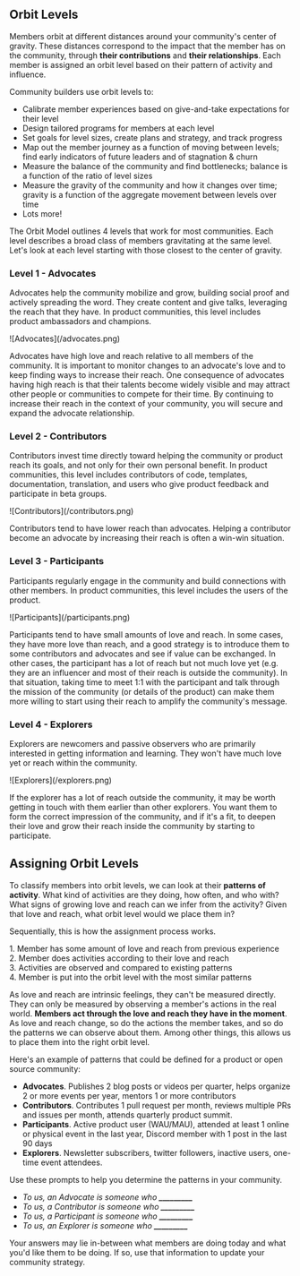 ## Orbit Levels

Members orbit at different distances around your community's center of gravity.
These distances correspond to the impact that the member has on the community,
through **their contributions** and **their relationships**. Each member is assigned
an orbit level based on their pattern of activity and influence.

Community builders use orbit levels to:

- Calibrate member experiences based on give-and-take expectations for their level
- Design tailored programs for members at each level
- Set goals for level sizes, create plans and strategy, and track progress
- Map out the member journey as a function of moving between levels; find early indicators of future leaders and of stagnation & churn
- Measure the balance of the community and find bottlenecks; balance is a function of the ratio of level sizes
- Measure the gravity of the community and how it changes over time; gravity is a function of the aggregate movement between levels over time
- Lots more!

The Orbit Model outlines 4 levels that work for most communities.
Each level describes a broad class of members gravitating at the same level.
Let's look at each level starting with those closest to the center of gravity.

### Level 1 - Advocates

Advocates help the community mobilize and grow, building social proof and actively spreading the word.
They create content and give talks, leveraging the reach that they have.
In product communities, this level includes product ambassadors and champions.

<div className="px-48">![Advocates](/advocates.png)</div>

Advocates have high love and reach relative to all members of the community. It is important to monitor changes to
an advocate's love and to keep finding ways to increase their reach. One consequence of advocates having
high reach is that their talents become widely visible and may attract other people or
communities to compete for their time. By continuing to increase their reach in the context of your
community, you will secure and expand the advocate relationship.

### Level 2 - Contributors

Contributors invest time directly toward helping the community or product
reach its goals, and not only for their own personal benefit.
In product communities, this level includes contributors of code, templates, documentation,
translation, and users who give product feedback and participate in beta groups.

<div className="px-48">![Contributors](/contributors.png)</div>

Contributors tend to have lower reach than advocates. Helping a contributor
become an advocate by increasing their reach is often a win-win situation.

### Level 3 - Participants

Participants regularly engage in the community and build
connections with other members. In product communities, this level includes
the users of the product.

<div className="px-48">![Participants](/participants.png)</div>

Participants tend to have small amounts of love and reach. In some cases,
they have more love than reach, and a good strategy is to introduce them to some
contributors and advocates and see if value can be exchanged. In other cases,
the participant has a lot of reach but not much love yet (e.g. they are an influencer
and most of their reach is outside the community). In that situation, taking time
to meet 1:1 with the participant and talk through the mission of the community
(or details of the product) can make them more willing to start using their reach
to amplify the community's message.

### Level 4 - Explorers

Explorers are newcomers and passive observers who are primarily interested in
getting information and learning. They won't have much love yet or reach within
the community.

<div className="px-48">![Explorers](/explorers.png)</div>

If the explorer has a lot of reach outside the community, it may be worth getting
in touch with them earlier than other explorers. You want them to form the correct
impression of the community, and if it's a fit, to deepen their love and grow their
reach inside the community by starting to participate.

## Assigning Orbit Levels

To classify members into orbit levels, we can look at their **patterns of activity**.
What kind of activities are they doing, how often, and who with?
What signs of growing love and reach can we infer from the activity?
Given that love and reach, what orbit level would we place them in?

Sequentially, this is how the assignment process works.

<div className="flex flex-wrap justify-start">
  <div className="w-1/2 p-2">
    <div className="bg-indigo-100 px-6 py-2">
      <span className="font-bold">1.</span>
      Member has some amount of love and reach from previous experience
    </div>
  </div>
  <div className="w-1/2 p-2">
    <div className="bg-indigo-100 px-6 py-2">
      <span className="font-bold">2.</span>
      Member does activities according to their love and reach
    </div>
  </div>
  <div className="w-1/2 p-2">
    <div className="bg-indigo-100 px-6 py-2">
      <span className="font-bold">3.</span>
      Activities are observed and compared to existing patterns
    </div>
  </div>
  <div className="w-1/2 p-2">
    <div className="bg-indigo-100 px-6 py-2">
      <span className="font-bold">4.</span>
      Member is put into the orbit level with the most similar patterns
    </div>
  </div>
</div>

As love and reach are intrinsic feelings, they can't be measured directly. They can
only be measured by observing a member's actions in the real world. **Members act
through the love and reach they have in the moment**. As love and reach change,
so do the actions the member takes, and so do the patterns we can observe about them.
Among other things, this allows us to place them into the right orbit level.

Here's an example of patterns that could be defined for a product or open source community:

- **Advocates**. Publishes 2 blog posts or videos per quarter, helps organize 2 or more events per year, mentors 1 or more contributors
- **Contributors**. Contributes 1 pull request per month, reviews multiple PRs and issues per month, attends quarterly product summit.
- **Participants**. Active product user (WAU/MAU), attended at least 1 online or physical event in the last year, Discord member with 1 post in the last 90 days
- **Explorers**. Newsletter subscribers, twitter followers, inactive users, one-time event attendees.

Use these prompts to help you determine the patterns in your community.

- _To us, an Advocate is someone who **\_\_\_\_\_\_\_\_\_**_
- _To us, a Contributor is someone who **\_\_\_\_\_\_\_\_\_**_
- _To us, a Participant is someone who **\_\_\_\_\_\_\_\_\_**_
- _To us, an Explorer is someone who **\_\_\_\_\_\_\_\_\_**_

Your answers may lie in-between
what members are doing today and what you'd like them to be doing.
If so, use that information to update your community strategy.
